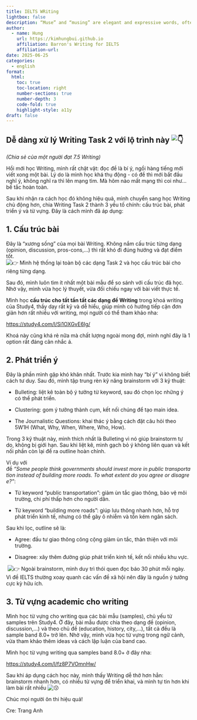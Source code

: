 ```yaml
---
title: IELTS WRiting
lightbox: false
description: “Muse” and “musing” are elegant and expressive words, often used in reflective or literary English.
author:
  - name: Hung
    url: https://kimhungbui.github.io
    affiliation: Barron's Writing for IELTS
    affiliation-url:
date: 2025-06-25
categories:
  - english
format:
  html:
    toc: true
    toc-location: right
    number-sections: true
    number-depth: 3
    code-fold: true
    highlight-style: a11y
draft: false
---
```

## **Dễ dàng xử lý Writing Task 2 với lộ trình này ![👇](https://static.xx.fbcdn.net/images/emoji.php/v9/tc7/2/20/1f447.png)** 

_(Chia sẻ của một người đạt 7.5 Writing)_

Hồi mới học Writing, mình rất chật vật: đọc đề là bí ý, ngồi hàng tiếng mới viết xong một bài. Lý do là mình học khá thụ động - có đề thì mới bắt đầu nghĩ ý, không nghĩ ra thì lên mạng tìm. Mà hôm nào mất mạng thì coi như… bế tắc hoàn toàn.

Sau khi nhận ra cách học đó không hiệu quả, mình chuyển sang học Writing chủ động hơn, chia Writing Task 2 thành 3 yếu tố chính: cấu trúc bài, phát triển ý và từ vựng. Đây là cách mình đã áp dụng:

## 1. Cấu trúc bài

Đây là “xương sống” của mọi bài Writing. Không nắm cấu trúc từng dạng (opinion, discussion, pros-cons,…) thì rất khó đi đúng hướng và đạt điểm tốt.  
![👉](https://static.xx.fbcdn.net/images/emoji.php/v9/tf0/2/16/1f449.png) Mình hệ thống lại toàn bộ các dạng Task 2 và học cấu trúc bài cho riêng từng dạng.

Sau đó, mình luôn tìm ít nhất một bài mẫu để so sánh với cấu trúc đã học. Nhờ vậy, mình vừa học lý thuyết, vừa đối chiếu ngay với bài viết thực tế.

Mình học **cấu trúc cho tất tần tất các dạng đề Writing** trong khoá writing của Study4, thầy dạy rất kỹ và dễ hiểu, giúp mình có hướng tiếp cận đơn giản hơn rất nhiều với writing, mọi người có thể tham khảo nha:

[](https://l.facebook.com/l.php?u=https%3A%2F%2Fstudy4.com%2Fl%2FSi1OXGvE6Ig%2F%3Ffbclid%3DIwZXh0bgNhZW0CMTAAYnJpZBExRjBCcEQ2bUIxTFhCZnRRYwEeFoXYhrJyfUX4OL9hZub_TgStHYr9iJQJC_XM37hmFRVmSD5-AdMfif1cCKk_aem__HVjUymHJMt5Ich91G4KbQ&h=AT0-nVXO4OB6Xdi9dvsfgLaLEE6T4QKK9oA1ZZpQUZQDwOYPpllv66GBxYB6eKvKWSM9iob2GH4IocTHPDNOi2HP1WjsyVbYlZmEIRy7vJcOCh26XfuK4_nocSTHcSeXq0Oi_24a6Q&__tn__=-UK*F&c[0]=AT0QUxL1lRCYr-BRjqLHVsUD92Lz7SCceovpryuGDmu8q7k5PlEa6G7KdMIEkiLTSNIu5B1l7g1qQmfP0GqY2gqJicvXOZUfbes3ypQ787A7UfARijviO0EmmdmQMsohbmok-DWeFu3pEoiOkF5IBeyPLLvnmUxu88TxVTTX7HNnZUMc2ons6fv6ufwxyxoJWS5TLrK0lBZboHt-tOeO3HOVQJZu-eaWmxAO)[](https://l.facebook.com/l.php?u=https%3A%2F%2Fstudy4.com%2Fl%2FSi1OXGvE6Ig%2F%3Ffbclid%3DIwZXh0bgNhZW0CMTAAYnJpZBExRjBCcEQ2bUIxTFhCZnRRYwEeAHBhLN8IQO0otUqXy16NvpWcfsT9Bw-y6FeeMW1PS6VoMCE7g0f3VI7sYuo_aem_1V-1Y9UT6G_B8fPifIMNXQ&h=AT0-nVXO4OB6Xdi9dvsfgLaLEE6T4QKK9oA1ZZpQUZQDwOYPpllv66GBxYB6eKvKWSM9iob2GH4IocTHPDNOi2HP1WjsyVbYlZmEIRy7vJcOCh26XfuK4_nocSTHcSeXq0Oi_24a6Q&__tn__=-U-UK*F&c[0]=AT0QUxL1lRCYr-BRjqLHVsUD92Lz7SCceovpryuGDmu8q7k5PlEa6G7KdMIEkiLTSNIu5B1l7g1qQmfP0GqY2gqJicvXOZUfbes3ypQ787A7UfARijviO0EmmdmQMsohbmok-DWeFu3pEoiOkF5IBeyPLLvnmUxu88TxVTTX7HNnZUMc2ons6fv6ufwxyxoJWS5TLrK0lBZboHt-tOeO3HOVQJZu-eaWmxAO)[https://study4.com/l/Si1OXGvE6Ig/](https://study4.com/l/Si1OXGvE6Ig/?fbclid=IwZXh0bgNhZW0CMTAAYnJpZBExRjBCcEQ2bUIxTFhCZnRRYwEeFoXYhrJyfUX4OL9hZub_TgStHYr9iJQJC_XM37hmFRVmSD5-AdMfif1cCKk_aem__HVjUymHJMt5Ich91G4KbQ)

Khoá này cũng khá rẻ nữa mà chất lượng ngoài mong đợi, mình nghĩ đây là 1 option rất đáng cân nhắc á.

## 2. Phát triển ý

Đây là phần mình gặp khó khăn nhất. Trước kia mình hay “bí ý” vì không biết cách tư duy. Sau đó, mình tập trung rèn kỹ năng brainstorm với 3 kỹ thuật:

- Bulleting: liệt kê toàn bộ ý tưởng từ keyword, sau đó chọn lọc những ý có thể phát triển.
    

- Clustering: gom ý tưởng thành cụm, kết nối chúng để tạo main idea.
    

- The Journalistic Questions: khai thác ý bằng cách đặt câu hỏi theo 5W1H (What, Why, When, Where, Who, How).
    

Trong 3 kỹ thuật này, mình thích nhất là Bulleting vì nó giúp brainstorm tự do, không bị giới hạn. Sau khi liệt kê, mình gạch bỏ ý không liên quan và kết nối phần còn lại để ra outline hoàn chỉnh.

Ví dụ với đề _“Some people think governments should invest more in public transportation instead of building more roads. To what extent do you agree or disagree?”_:

- Từ keyword “public transportation”: giảm ùn tắc giao thông, bảo vệ môi trường, chi phí thấp hơn cho người dân.
    

- Từ keyword “building more roads”: giúp lưu thông nhanh hơn, hỗ trợ phát triển kinh tế, nhưng có thể gây ô nhiễm và tốn kém ngân sách.
    

Sau khi lọc, outline sẽ là:

- Agree: đầu tư giao thông công cộng giảm ùn tắc, thân thiện với môi trường.
    

- Disagree: xây thêm đường giúp phát triển kinh tế, kết nối nhiều khu vực.
    

 ![👉](https://static.xx.fbcdn.net/images/emoji.php/v9/tf0/2/16/1f449.png) Ngoài brainstorm, mình duy trì thói quen đọc báo 30 phút mỗi ngày. Vì đề IELTS thường xoay quanh các vấn đề xã hội nên đây là nguồn ý tưởng cực kỳ hữu ích.

## 3. Từ vựng academic cho writing

Mình học từ vựng cho writing qua các bài mẫu (samples), chủ yếu từ samples trên Study4. Ở đây, bài mẫu được chia theo dạng đề (opinion, discussion,…) và theo chủ đề (education, history, city,…), tất cả đều là sample band 8.0+ trở lên. Nhờ vậy, mình vừa học từ vựng trong ngữ cảnh, vừa tham khảo thêm ideas và cách lập luận của band cao.

Mình học từ vựng writing qua samples band 8.0+ ở đây nha:

[](https://l.facebook.com/l.php?u=https%3A%2F%2Fstudy4.com%2Fl%2Ffz8P7VOmnHw%2F%3Ffbclid%3DIwZXh0bgNhZW0CMTAAYnJpZBExRjBCcEQ2bUIxTFhCZnRRYwEewGxtfuk1kNR1ZwaduaEb8U-8RIvbTKT5CPjJJ340ozoDHwdyjwSaivgWDzI_aem_CcWeLYpg2xaaDp2nlx6P9A&h=AT0LMW743fg4KDbFig6_OMcf7K93t_1G-KyV3WC675XlUaCA9lKdRQ27uaHjgAVIt35ddSYWXa2TWFjlB_25jHJybrkO2VDO7FsEvP5TORemrfbb8ok2OyvRzTsQnBusViBJCsC4kQ&__tn__=-UK*F&c[0]=AT0QUxL1lRCYr-BRjqLHVsUD92Lz7SCceovpryuGDmu8q7k5PlEa6G7KdMIEkiLTSNIu5B1l7g1qQmfP0GqY2gqJicvXOZUfbes3ypQ787A7UfARijviO0EmmdmQMsohbmok-DWeFu3pEoiOkF5IBeyPLLvnmUxu88TxVTTX7HNnZUMc2ons6fv6ufwxyxoJWS5TLrK0lBZboHt-tOeO3HOVQJZu-eaWmxAO)[](https://l.facebook.com/l.php?u=https%3A%2F%2Fstudy4.com%2Fl%2Ffz8P7VOmnHw%2F%3Ffbclid%3DIwZXh0bgNhZW0CMTAAYnJpZBExRjBCcEQ2bUIxTFhCZnRRYwEeZoe1kccqmBMb-1dxR_OAIXPZrcO-1kbiLefZYARVgisgSKCgEloTDALK5Vw_aem_D1t77XNA4ZOLTazWlkrU6w&h=AT0LMW743fg4KDbFig6_OMcf7K93t_1G-KyV3WC675XlUaCA9lKdRQ27uaHjgAVIt35ddSYWXa2TWFjlB_25jHJybrkO2VDO7FsEvP5TORemrfbb8ok2OyvRzTsQnBusViBJCsC4kQ&__tn__=-U-UK*F&c[0]=AT0QUxL1lRCYr-BRjqLHVsUD92Lz7SCceovpryuGDmu8q7k5PlEa6G7KdMIEkiLTSNIu5B1l7g1qQmfP0GqY2gqJicvXOZUfbes3ypQ787A7UfARijviO0EmmdmQMsohbmok-DWeFu3pEoiOkF5IBeyPLLvnmUxu88TxVTTX7HNnZUMc2ons6fv6ufwxyxoJWS5TLrK0lBZboHt-tOeO3HOVQJZu-eaWmxAO)[https://study4.com/l/fz8P7VOmnHw/](https://study4.com/l/fz8P7VOmnHw/?fbclid=IwZXh0bgNhZW0CMTAAYnJpZBExRjBCcEQ2bUIxTFhCZnRRYwEeAHBhLN8IQO0otUqXy16NvpWcfsT9Bw-y6FeeMW1PS6VoMCE7g0f3VI7sYuo_aem_1V-1Y9UT6G_B8fPifIMNXQ)

Sau khi áp dụng cách học này, mình thấy Writing dễ thở hơn hẳn: brainstorm nhanh hơn, có nhiều từ vựng để triển khai, và mình tự tin hơn khi làm bài rất nhiều ![😗](https://static.xx.fbcdn.net/images/emoji.php/v9/t93/2/16/1f617.png) 

Chúc mọi người ôn thi hiệu quả!

Cre: Trang Anh